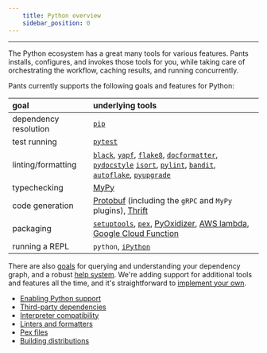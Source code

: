 ```yaml
---
    title: Python overview
    sidebar_position: 0
---
```


---

The Python ecosystem has a great many tools for various features. Pants installs, configures, and invokes those tools for you, while taking care of orchestrating the workflow, caching results, and running concurrently.

Pants currently supports the following goals and features for Python:

| goal                  | underlying tools                                                                                                                                                                                                                                                                                                                                                                                                                                                                                                                                                                  |
| :-------------------- | :-------------------------------------------------------------------------------------------------------------------------------------------------------------------------------------------------------------------------------------------------------------------------------------------------------------------------------------------------------------------------------------------------------------------------------------------------------------------------------------------------------------------------------------------------------------------------------- |
| dependency resolution | [`pip`](./third-party-dependencies.mdx)                                                                                                                                                                                                                                                                                                                                                                                                                                                                                                                                           |
| test running          | [`pytest`](../goals/test.mdx)                                                                                                                                                                                                                                                                                                                                                                                                                                                                                                                                                     |
| linting/formatting    | [`black`](../../../reference/subsystems/black.mdx), [`yapf`](../../../reference/subsystems/yapf.mdx), [`flake8`](../../../reference/subsystems/flake8.mdx), [`docformatter`](../../../reference/subsystems/docformatter.mdx), [`pydocstyle`](../../../reference/subsystems/pydocstyle.mdx) [`isort`](../../../reference/subsystems/isort.mdx), [`pylint`](../../../reference/subsystems/pylint.mdx), [`bandit`](../../../reference/subsystems/bandit.mdx), [`autoflake`](../../../reference/subsystems/autoflake.mdx), [`pyupgrade`](../../../reference/subsystems/pyupgrade.mdx) |
| typechecking          | [MyPy](../goals/check.mdx)                                                                                                                                                                                                                                                                                                                                                                                                                                                                                                                                                        |
| code generation       | [Protobuf](../integrations/protobuf-and-grpc.mdx) (including the `gRPC` and `MyPy` plugins), [Thrift](../integrations/thrift.mdx)                                                                                                                                                                                                                                                                                                                                                                                                                                                 |
| packaging             | [`setuptools`](./building-distributions.mdx), [`pex`](../goals/package.mdx), [PyOxidizer](../integrations/pyoxidizer.mdx), [AWS lambda](../integrations/aws-lambda.mdx), [Google Cloud Function](../integrations/google-cloud-functions.mdx)                                                                                                                                                                                                                                                                                                                                      |
| running a REPL        | `python`, [`iPython`](../goals/repl.mdx)                                                                                                                                                                                                                                                                                                                                                                                                                                                                                                                                          |

There are also [goals](../../using-pants/project-introspection.mdx) for querying and understanding your dependency graph, and a robust [help system](../../using-pants/command-line-help.mdx). We're adding support for additional tools and features all the time, and it's straightforward to [implement your own](../../writing-plugins/plugins-overview.mdx).

- [Enabling Python support](./enabling-python-support.mdx)
- [Third-party dependencies](./third-party-dependencies.mdx)
- [Interpreter compatibility](./interpreter-compatibility.mdx)
- [Linters and formatters](./linters-and-formatters.mdx)
- [Pex files](./pex.mdx)
- [Building distributions](./building-distributions.mdx)

